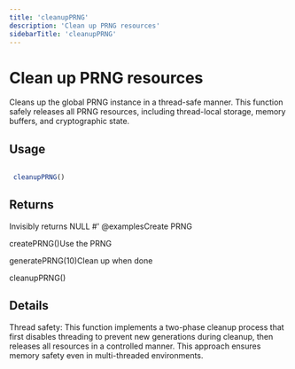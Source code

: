 ```yaml
---
title: 'cleanupPRNG'
description: 'Clean up PRNG resources'
sidebarTitle: 'cleanupPRNG'
---
```


# Clean up PRNG resources


 Cleans up the global PRNG instance in a thread-safe manner. This function safely
 releases all PRNG resources, including thread-local storage, memory buffers,
 and cryptographic state.


## Usage

```r

 cleanupPRNG()

```

## Returns


 Invisibly returns NULL
 #' @examplesCreate PRNG

 createPRNG()Use the PRNG

 generatePRNG(10)Clean up when done

 cleanupPRNG()


## Details


 Thread safety: This function implements a two-phase cleanup process that first
 disables threading to prevent new generations during cleanup, then releases all
 resources in a controlled manner. This approach ensures memory safety even in
 multi-threaded environments.
